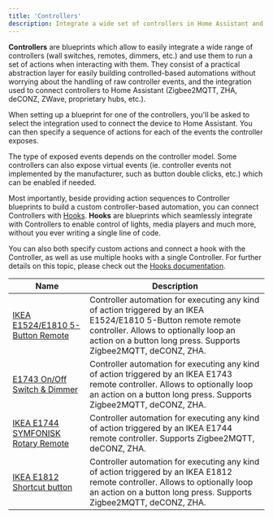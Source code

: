 ```yaml
---
title: 'Controllers'
description: Integrate a wide set of controllers in Home Assistant and provide an easy to use interface to run custom actions on a controller event.
---
```


**Controllers** are blueprints which allow to easily integrate a wide range of controllers (wall switches, remotes, dimmers, etc.) and use them to run a set of actions when interacting with them. They consist of a practical abstraction layer for easily building controlled-based automations without worrying about the handling of raw controller events, and the integration used to connect controllers to Home Assistant (Zigbee2MQTT, ZHA, deCONZ, ZWave, proprietary hubs, etc.).

When setting up a blueprint for one of the controllers, you'll be asked to select the integration used to connect the device to Home Assistant. You can then specify a sequence of actions for each of the events the controller exposes.

The type of exposed events depends on the controller model. Some controllers can also expose virtual events (ie. controller events not implemented by the manufacturer, such as button double clicks, etc.) which can be enabled if needed.

Most importantly, beside providing action sequences to Controller blueprints to build a custom controller-based automation, you can connect Controllers with [Hooks](hooks).
**Hooks** are blueprints which seamlessly integrate with Controllers to enable control of lights, media players and much more, without you ever writing a single line of code.

You can also both specify custom actions and connect a hook with the Controller, as well as use multiple hooks with a single Controller. For further details on this topic, please check out the [Hooks documentation](hooks).

| Name                                                                              | Description                                                                                                                                                                                                               |
| --------------------------------------------------------------------------------- | ------------------------------------------------------------------------------------------------------------------------------------------------------------------------------------------------------------------------- |
| [IKEA E1524/E1810 5-Button Remote](/docs/blueprints/controllers/ikea_e1524_e1810) | Controller automation for executing any kind of action triggered by an IKEA E1524/E1810 5-Button remote remote controller. Allows to optionally loop an action on a button long press. Supports Zigbee2MQTT, deCONZ, ZHA. |
| [E1743 On/Off Switch & Dimmer](/docs/blueprints/controllers/ikea_e1743)           | Controller automation for executing any kind of action triggered by an IKEA E1743 remote controller. Allows to optionally loop an action on a button long press. Supports Zigbee2MQTT, deCONZ, ZHA.                       |
| [IKEA E1744 SYMFONISK Rotary Remote](/docs/blueprints/controllers/ikea_e1744)     | Controller automation for executing any kind of action triggered by an IKEA E1744 remote controller. Supports Zigbee2MQTT, deCONZ, ZHA.                                                                                   |
| [IKEA E1812 Shortcut button](/docs/blueprints/controllers/ikea_e1812)             | Controller automation for executing any kind of action triggered by an IKEA E1812 remote controller. Allows to optionally loop an action on a button long press. Supports Zigbee2MQTT, deCONZ, ZHA.                       |
